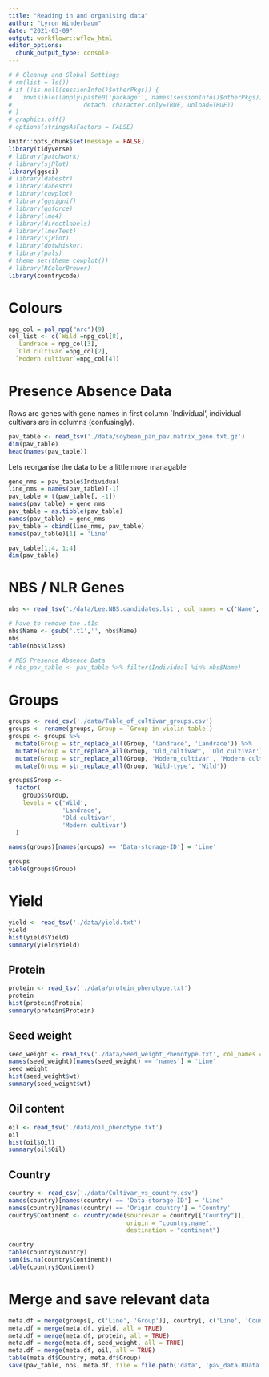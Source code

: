```yaml
---
title: "Reading in and organising data"
author: "Lyron Winderbaum"
date: "2021-03-09"
output: workflowr::wflow_html
editor_options:
  chunk_output_type: console
---
```


```r
# # Cleanup and Global Settings
# rm(list = ls())
# if (!is.null(sessionInfo()$otherPkgs)) {
#   invisible(lapply(paste0('package:', names(sessionInfo()$otherPkgs)), 
#                    detach, character.only=TRUE, unload=TRUE))
# }
# graphics.off()
# options(stringsAsFactors = FALSE)

knitr::opts_chunk$set(message = FALSE) 
library(tidyverse)
# library(patchwork)
# library(sjPlot)
library(ggsci)
# library(dabestr)
# library(dabestr)
# library(cowplot)
# library(ggsignif)
# library(ggforce)
# library(lme4)
# library(directlabels)
# library(lmerTest)
# library(sjPlot)
# library(dotwhisker)
# library(pals)
# theme_set(theme_cowplot())
# library(RColorBrewer)
library(countrycode)
```


# Colours

```r
npg_col = pal_npg("nrc")(9)
col_list <- c(`Wild`=npg_col[8],
   Landrace = npg_col[3],
  `Old cultivar`=npg_col[2],
  `Modern cultivar`=npg_col[4])
```


# Presence Absence Data

Rows are genes with gene names in first column `Individual', individual 
cultivars are in columns (confusingly).

```r
pav_table <- read_tsv('./data/soybean_pan_pav.matrix_gene.txt.gz')
dim(pav_table)
head(names(pav_table))
```

Lets reorganise the data to be a little more managable
```r
gene_nms = pav_table$Individual
line_nms = names(pav_table)[-1]
pav_table = t(pav_table[, -1])
names(pav_table) = gene_nms
pav_table = as.tibble(pav_table)
names(pav_table) = gene_nms
pav_table = cbind(line_nms, pav_table)
names(pav_table)[1] = 'Line'

pav_table[1:4, 1:4]
dim(pav_table)
```



# NBS / NLR Genes

```r
nbs <- read_tsv('./data/Lee.NBS.candidates.lst', col_names = c('Name', 'Class'))

# have to remove the .t1s 
nbs$Name <- gsub('.t1','', nbs$Name)
nbs
table(nbs$Class)

# NBS Presence Absence Data
# nbs_pav_table <- pav_table %>% filter(Individual %in% nbs$Name)
```

# Groups

```r
groups <- read_csv('./data/Table_of_cultivar_groups.csv')
groups <- rename(groups, Group = `Group in violin table`)
groups <- groups %>% 
  mutate(Group = str_replace_all(Group, 'landrace', 'Landrace')) %>%
  mutate(Group = str_replace_all(Group, 'Old_cultivar', 'Old cultivar')) %>%
  mutate(Group = str_replace_all(Group, 'Modern_cultivar', 'Modern cultivar')) %>%
  mutate(Group = str_replace_all(Group, 'Wild-type', 'Wild'))

groups$Group <-
  factor(
    groups$Group,
    levels = c('Wild',
               'Landrace',
               'Old cultivar',
               'Modern cultivar')
  )

names(groups)[names(groups) == 'Data-storage-ID'] = 'Line'

groups
table(groups$Group)
```


# Yield

```r
yield <- read_tsv('./data/yield.txt')
yield
hist(yield$Yield)
summary(yield$Yield)
```



## Protein

```r
protein <- read_tsv('./data/protein_phenotype.txt')
protein
hist(protein$Protein)
summary(protein$Protein)
```


## Seed weight

```r
seed_weight <- read_tsv('./data/Seed_weight_Phenotype.txt', col_names = c('names', 'wt'))
names(seed_weight)[names(seed_weight) == 'names'] = 'Line'
seed_weight
hist(seed_weight$wt)
summary(seed_weight$wt)
```


## Oil content


```r
oil <- read_tsv('./data/oil_phenotype.txt')
oil
hist(oil$Oil)
summary(oil$Oil)
```



## Country

```r
country <- read_csv('./data/Cultivar_vs_country.csv')
names(country)[names(country) == 'Data-storage-ID'] = 'Line'
names(country)[names(country) == 'Origin country'] = 'Country'
country$Continent <- countrycode(sourcevar = country[["Country"]],
                                 origin = "country.name",
                                 destination = "continent")

country
table(country$Country)
sum(is.na(country$Continent))
table(country$Continent)
```



# Merge and save relevant data

```r
meta.df = merge(groups[, c('Line', 'Group')], country[, c('Line', 'Country', 'Continent')], all = TRUE)
meta.df = merge(meta.df, yield, all = TRUE)
meta.df = merge(meta.df, protein, all = TRUE)
meta.df = merge(meta.df, seed_weight, all = TRUE)
meta.df = merge(meta.df, oil, all = TRUE)
table(meta.df$Country, meta.df$Group)
save(pav_table, nbs, meta.df, file = file.path('data', 'pav_data.RData'))
```



